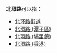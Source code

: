 '''北環路'''可以指：
* [[北环路街道|北环路街道]]
* [[北環路_(潭子區)|北環路 (潭子區)]]
* [[北環路_(埔里鎮)|北環路 (埔里鎮)]]
* [[北環路_(香港)|北環路 (香港)]]

{{消歧義|B|Cat=三字亞洲路名消歧義}}